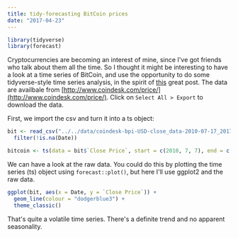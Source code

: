 ```yaml
---
title: tidy-forecasting BitCoin prices
date: "2017-04-23"
---
```


```r
library(tidyverse)
library(forecast)
```

Cryptocurrencies are becoming an interest of mine, since I've got friends who talk about them all the time. So I thought it might be interesting to have a look at a time series of BitCoin, and use the opportunity to do some tidyverse-style time series analysis, in the spirit of [this](http://unconj.ca/blog/forecasting-yyz-passengers-in-the-tidyverse.html) great post.
The data are availbale from [http://www.coindesk.com/price/](http://www.coindesk.com/price/). Click on `Select All > Export` to download the data.

First, we import the csv and turn it into a ts object:

```r
bit <- read_csv("../../data/coindesk-bpi-USD-close_data-2010-07-17_2017-04-23.csv") %>%
  filter(!is.na(Date))

bitcoin <- ts(data = bit$`Close Price`, start = c(2010, 7, 7), end = c(2017, 4, 7))
```

We can have a look at the raw data. You could do this by plotting the time series (ts) object using `forecast::plot()`, but here I'll use ggplot2 and the raw data.

```r
ggplot(bit, aes(x = Date, y = `Close Price`)) +
  geom_line(colour = "dodgerblue3") +
  theme_classic()
```

That's quite a volatile time series. There's a definite trend and no apparent seasonality.
